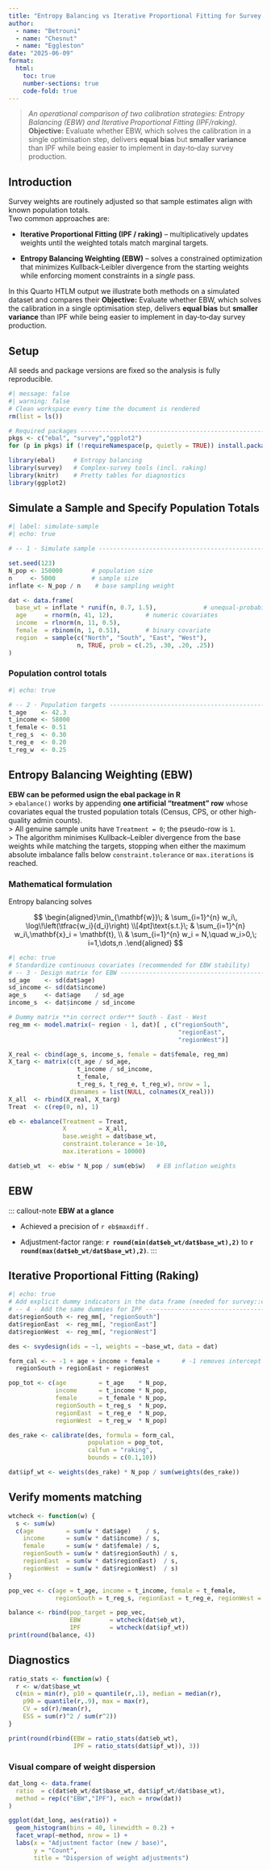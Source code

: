 ---
title: "Entropy Balancing vs Iterative Proportional Fitting for Survey Weights"
author: 
  - name: "Betrouni"
  - name: "Chesnut"
  - name: "Eggleston"
date: "2025-06-09"
format:
  html:
    toc: true
    number-sections: true
    code-fold: true
---

> *An operational comparison of two calibration strategies: Entropy Balancing (EBW) and Iterative Proportional Fitting (IPF/raking).*\
> **Objective:** Evaluate whether EBW, which solves the calibration in a single optimisation step, delivers **equal bias** but **smaller variance** than IPF while being easier to implement in day‑to‑day survey production.

## Introduction

Survey weights are routinely adjusted so that sample estimates align with known population totals.\
Two common approaches are:

-   **Iterative Proportional Fitting (IPF / raking)** – multiplicatively updates weights until the weighted totals match marginal targets.

-   **Entropy Balancing Weighting (EBW)** – solves a constrained optimization that minimizes Kullback‑Leibler divergence from the starting weights while enforcing moment constraints in a *single* pass.

In this Quarto HTLM output we illustrate both methods on a simulated dataset and compares their **Objective:** Evaluate whether EBW, which solves the calibration in a single optimisation step, delivers **equal bias** but **smaller variance** than IPF while being easier to implement in day‑to‑day survey production.

## Setup

All seeds and package versions are fixed so the analysis is fully reproducible.

```{r}
#| message: false
#| warning: false
# Clean workspace every time the document is rendered
rm(list = ls())

# Required packages -------------------------------------------------------
pkgs <- c("ebal", "survey","ggplot2")
for (p in pkgs) if (!requireNamespace(p, quietly = TRUE)) install.packages(p)

library(ebal)     # Entropy balancing
library(survey)   # Complex‑survey tools (incl. raking)
library(knitr)    # Pretty tables for diagnostics
library(ggplot2)


```

## Simulate a Sample and Specify Population Totals

```{r}
#| label: simulate-sample
#| echo: true

# -- 1 · Simulate sample ---------------------------------------------------

set.seed(123)
N_pop <- 150000        # population size
n     <- 5000          # sample size
inflate <- N_pop / n    # base sampling weight

dat <- data.frame(
  base_wt = inflate * runif(n, 0.7, 1.5),             # unequal‑probability design
  age     = rnorm(n, 41, 12),         # numeric covariates
  income  = rlnorm(n, 11, 0.5),
  female  = rbinom(n, 1, 0.51),       # binary covariate
  region  = sample(c("North", "South", "East", "West"),
                   n, TRUE, prob = c(.25, .30, .20, .25))
)
```

### Population control totals

```{r}
#| echo: true

# -- 2 · Population targets -----------------------------------------------
t_age    <- 42.3
t_income <- 58000
t_female <- 0.51
t_reg_s  <- 0.30
t_reg_e  <- 0.20
t_reg_w  <- 0.25


```

## Entropy Balancing Weighting (EBW)

**EBW can be peformed usign the ebal package in R**\
\> `ebalance()` works by appending **one artificial “treatment” row** whose covariates equal the trusted population totals (Census, CPS, or other high-quality admin counts).\
\> All genuine sample units have `Treatment = 0`; the pseudo-row is `1`.\
\> The algorithm minimises Kullback–Leibler divergence from the base weights while matching the targets, stopping when either the maximum absolute imbalance falls below `constraint.tolerance` or `max.iterations` is reached.

### Mathematical formulation

Entropy balancing solves

$$
\begin{aligned}\min_{\mathbf{w}}\; & \sum_{i=1}^{n} w_i\,      \log\!\left(\tfrac{w_i}{d_i}\right) \\[4pt]\text{s.t.}\; & \sum_{i=1}^{n} w_i\,\mathbf{x}_i = \mathbf{t}, \\              & \sum_{i=1}^{n} w_i = N,\quad                w_i>0,\; i=1,\dots,n .\end{aligned}
$$

```{r}
#| echo: true
# Standardize continuous covariates (recommended for EBW stability)
# -- 3 · Design matrix for EBW --------------------------------------------
sd_age    <- sd(dat$age)
sd_income <- sd(dat$income)
age_s     <- dat$age    / sd_age
income_s  <- dat$income / sd_income

# Dummy matrix **in correct order** South - East - West
reg_mm <- model.matrix(~ region - 1, dat)[ , c("regionSouth",
                                               "regionEast",
                                               "regionWest")]

X_real <- cbind(age_s, income_s, female = dat$female, reg_mm)
X_targ <- matrix(c(t_age / sd_age,
                   t_income / sd_income,
                   t_female,
                   t_reg_s, t_reg_e, t_reg_w), nrow = 1,
                 dimnames = list(NULL, colnames(X_real)))
X_all  <- rbind(X_real, X_targ)
Treat  <- c(rep(0, n), 1)

eb <- ebalance(Treatment = Treat,
               X         = X_all,
               base.weight = dat$base_wt,
               constraint.tolerance = 1e-10,
               max.iterations = 10000)

dat$eb_wt  <- eb$w * N_pop / sum(eb$w)   # EB inflation weights

```

## EBW

::: callout-note **EBW at a glance**

-   Achieved a precision of `r eb$maxdiff` .

-   Adjustment‑factor range: **`r round(min(dat$eb_wt/dat$base_wt),2)`** to **`r round(max(dat$eb_wt/dat$base_wt),2)`**. :::

## Iterative Proportional Fitting (Raking)

```{r}
#| echo: true
# Add explicit dummy indicators in the data frame (needed for survey::calibrate)
# -- 4 · Add the same dummies for IPF --------------------------------------
dat$regionSouth <- reg_mm[, "regionSouth"]
dat$regionEast  <- reg_mm[, "regionEast"]
dat$regionWest  <- reg_mm[, "regionWest"]

des <- svydesign(ids = ~1, weights = ~base_wt, data = dat)

form_cal <- ~ -1 + age + income + female +      # -1 removes intercept
  regionSouth + regionEast + regionWest

pop_tot <- c(age         = t_age    * N_pop,
             income      = t_income * N_pop,
             female      = t_female * N_pop,
             regionSouth = t_reg_s  * N_pop,
             regionEast  = t_reg_e  * N_pop,
             regionWest  = t_reg_w  * N_pop)

des_rake <- calibrate(des, formula = form_cal,
                      population = pop_tot,
                      calfun = "raking",
                      bounds = c(0.1,10))

dat$ipf_wt <- weights(des_rake) * N_pop / sum(weights(des_rake))

```

## Verify moments matching

```{r}


wtcheck <- function(w) {
  s <- sum(w)
  c(age         = sum(w * dat$age)    / s,
    income      = sum(w * dat$income) / s,
    female      = sum(w * dat$female) / s,
    regionSouth = sum(w * dat$regionSouth) / s,
    regionEast  = sum(w * dat$regionEast)  / s,
    regionWest  = sum(w * dat$regionWest)  / s)
}

pop_vec <- c(age = t_age, income = t_income, female = t_female,
             regionSouth = t_reg_s, regionEast = t_reg_e, regionWest = t_reg_w)

balance <- rbind(pop_target = pop_vec,
                 EBW        = wtcheck(dat$eb_wt),
                 IPF        = wtcheck(dat$ipf_wt))
print(round(balance, 4))
```

## Diagnostics

```{r}


ratio_stats <- function(w) {
  r <- w/dat$base_wt
  c(min = min(r), p10 = quantile(r,.1), median = median(r),
    p90 = quantile(r,.9), max = max(r),
    CV = sd(r)/mean(r),
    ESS = sum(r)^2 / sum(r^2))
}

print(round(rbind(EBW = ratio_stats(dat$eb_wt),
                  IPF = ratio_stats(dat$ipf_wt)), 3))

```

### Visual compare of weight dispersion

```{r}
dat_long <- data.frame(
  ratio  = c(dat$eb_wt/dat$base_wt, dat$ipf_wt/dat$base_wt),
  method = rep(c("EBW","IPF"), each = nrow(dat))
)

ggplot(dat_long, aes(ratio)) +
  geom_histogram(bins = 40, linewidth = 0.2) +
  facet_wrap(~method, nrow = 1) +
  labs(x = "Adjustment factor (new / base)",
       y = "Count",
       title = "Dispersion of weight adjustments")
```
